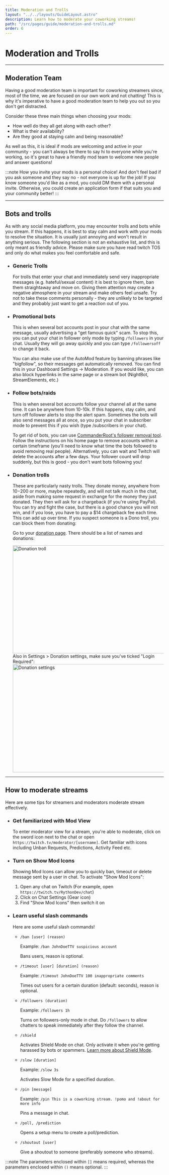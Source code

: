 ```yaml
---
title: Moderation and Trolls
layout: "../../layouts/GuideLayout.astro"
description: Learn how to moderate your coworking streams!
path: "/src/pages/guide/moderation-and-trolls.md"
order: 6
---
```


# Moderation and Trolls

---

## Moderation Team

Having a good moderation team is important for coworking streamers since, most of the time, we are focused on our own work and not chatting! This is why it's imperative to have a good moderation team to help you out so you don't get distracted. 

Consider these three main things when choosing your mods:

- How well do they all get along with each other?
- What is their availability?
- Are they good at staying calm and being reasonable?

As well as this, it is ideal if mods are welcoming and active in your community - you can't always be there to say hi to everyone while you're working, so it's great to have a friendly mod team to welcome new people and answer questions!

:::note
How you invite your mods is a personal choice! And don't feel bad if you ask someone and they say no - not everyone is up for the job! If you know someone you'd like as a mod, you could DM them with a personal invite. Otherwise, you could create an application form if that suits you and your community better!
:::


---

## Bots and trolls

As with any social media platform, you may encounter trolls and bots while you stream. If this happens, it is best to stay calm and work with your mods to resolve the situation. It is usually just annoying and won't result in anything serious. The following section is not an exhaustive list, and this is only meant as friendly advice. Please make sure you have read twitch TOS and only do what makes you feel comfortable and safe.

- ### Generic Trolls

    For trolls that enter your chat and immediately send very inappropriate messages (e.g. hateful/sexual content) it is best to ignore them, ban them straightaway and move on. Giving them attention may create a negative atmosphere in your stream and make others feel unsafe. Try not to take these comments personally - they are unlikely to be targeted and they probably just want to get a reaction out of you. 

- ### Promotional bots

    This is when several bot accounts post in your chat with the same message, usually advertising a "get famous quick" scam. To stop this, you can put your chat in follower only mode by typing `/followers` in your chat. Usually they will go away quickly and you can type `/followersoff` to change it back.

    You can also make use of the AutoMod feature by banning phrases like "bigfollow", so their messages get automatically removed. You can find this in your Dashboard Settings → Moderation. If you would like, you can also block hyperlinks in the same page or a stream bot (NightBot, StreamElements, etc.)

- ### Follow bots/raids

    This is when several bot accounts follow your channel all at the same time. It can be anywhere from 10-10k. If this happens, stay calm, and turn off follower alerts to stop the alert spam. Sometimes the bots will also send messages all at once, so you put your chat in subscriber mode to prevent this if you wish (type <span class="code-highlight">/subscribers</span> in your chat).

    To get rid of bots, you can use [CommanderRoot's follower removal tool](https://twitch-tools.rootonline.de/follower_remover.php). Follow the instructions on his home page to remove accounts within a certain timeframe (you'll need to know what time the bots followed to avoid removing real people). Alternatively, you can wait and Twitch will delete the accounts after a few days. Your follower count will drop suddenly, but this is good - you don't want bots following you!

- ### Donation trolls

    These are particularly nasty trolls. They donate money, anywhere from $10-$200 or more, maybe repeatedly, and will not talk much in the chat, aside from making some request in exchange for the money they just donated. They then will ask for a chargeback (if you're using PayPal). You can try and fight the case, but there is a good chance you will not win, and if you lose, you have to pay a $14 chargeback fee each time. This can add up over time. If you suspect someone is a Dono troll, you can block them from donating:

    Go to your [donation page](https://streamlabs.com/dashboard#/donations). There should be a list of names and donations:

    <Image src={DonationTroll} alt="Donation troll" width="720" height="344" loading="lazy" />

    <br /> 
    Also in Settings > Donation settings, make sure you've ticked "Login Required":

    <Image src={DonationSettings} alt="Donation settings" loading="lazy" width="720" height="344"  />

---

## How to moderate streams

Here are some tips for streamers and moderators moderate stream effectively.

- ### Get familiarized with Mod View
    To enter moderator view for a stream, you're able to moderate, click on the sword icon next to the chat or open `https://twitch.tv/moderator/[username]`. Get familiar with icons including Unban Requests, Predictions, Activity Feed etc.

- ### Turn on Show Mod Icons
    Showing Mod Icons can allow you to quickly ban, timeout or delete message sent by a user in chat. To activate "Show Mod Icons":
    1. Open any chat on Twitch (For example, open `https://twitch.tv/RythonDev/chat`)
    2. Click on Chat Settings (Gear icon)
    3. Find "Show Mod Icons" then switch it on

- ### Learn useful slash commands
    Here are some useful slash commands! 
    - `/ban [user] (reason)` 
        
        Example: `/ban JohnDoeTTV suspicious account`
        
        Bans users, reason is optional.

    - `/timeout [user] [duration] (reason)`
        
        Example: `/timeout JohnDoeTTV 100 inappropriate comments`
        
        Times out users for a certain duration (default: seconds), reason is optional.

    - `/followers (duration)`
        
        Example: `/followers 1h`
        
        Turns on followers-only mode in chat. Do `/followers` to allow chatters to speak immediately after they follow the channel.
    
    - `/shield`
        
        Activates Shield Mode on chat. Only activate it when you're getting harassed by bots or spammers. [Learn more 
        about Shield Mode](https://safety.twitch.tv/s/article/Protect-your-channel-with-Shield-Mode?language=en_US).

    - `/slow [duration]`
        
        Example: `/slow 3s`

        Activates Slow Mode for a specified duration.

    - `/pin [message]`
        
        Example: `/pin This is a coworking stream. !pomo and !about for more info`
        
        Pins a message in chat.

    - `/poll, /prediction`
        
        Opens a setup menu to create a poll/prediction.

    - `/shoutout [user]`

        Give a shoutout to someone (preferably someone who streams).

:::note
The parameters enclosed within `[]` means required, whereas the parameters enclosed within `()` means optional.
:::